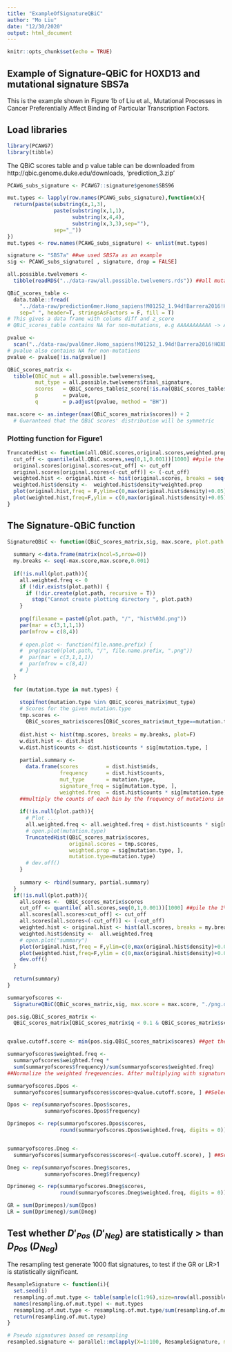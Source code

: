 ```yaml
---
title: "ExampleOfSignatureQBiC"
author: "Mo Liu"
date: "12/30/2020"
output: html_document
---
```


```r
knitr::opts_chunk$set(echo = TRUE)
```

## Example of Signature-QBiC for HOXD13 and mutational signature SBS7a

This is the example shown in Figure 1b of Liu et al., Mutational Processes in 
Cancer Preferentially Affect Binding of Particular Transcription Factors.

## Load libraries

```r
library(PCAWG7)
library(tibble)
```
The QBiC scores table and p value table can be downloaded
from http://qbic.genome.duke.edu/downloads, 'prediction_3.zip'

```r

PCAWG_subs_signature <- PCAWG7::signature$genome$SBS96

mut.types <- lapply(row.names(PCAWG_subs_signature),function(x){
  return(paste(substring(x,1,3),
               paste(substring(x,1,1),
                     substring(x,4,4),
                     substring(x,3,3),sep=""),
               sep="_"))
})
mut.types <- row.names(PCAWG_subs_signature) <- unlist(mut.types)

signature <- "SBS7a" ##we used SBS7a as an example
sig <- PCAWG_subs_signature[ , signature, drop = FALSE]

all.possible.twelvemers <- 
  tibble(readRDS("../data-raw/all.possible.twelvemers.rds")) ##all mutations based on 11mers

QBiC_scores_table <- 
  data.table::fread(
    "../data-raw/prediction6mer.Homo_sapiens!M01252_1.94d!Barrera2016!HOXD13_I322L_R1.txt.gz",
    sep=" ", header=T, stringsAsFactors = F, fill = T)
# This gives a data frame with colums diff and z_score
# QBiC_scores_table contains NA for non-mutations, e.g AAAAAAAAAAA -> AAAAAAAAAAA

pvalue <- 
  scan("../data-raw/pval6mer.Homo_sapiens!M01252_1.94d!Barrera2016!HOXD13_I322L_R1.csv.gz")
# pvalue also contains NA for non-mutations
pvalue <- pvalue[!is.na(pvalue)]

QBiC_scores_matrix <- 
  tibble(QBiC_mut = all.possible.twelvemers$seq, 
         mut_type = all.possible.twelvemers$final_signature, 
         scores   = QBiC_scores_table$z_score[!is.na(QBiC_scores_table$z_score)],
         p        = pvalue,
         q        = p.adjust(pvalue, method = "BH"))

max.score <- as.integer(max(QBiC_scores_matrix$scores)) + 2
  # Guaranteed that the QBiC scores' distribution will be symmetric
```

### Plotting function for Figure1

```r
TruncatedHist <- function(all.QBiC.scores,original.scores,weighted.prop,mutation.type){
  cut_off <- quantile(all.QBiC.scores,seq(0,1,0.001))[1000] ##pile the 1% tail up
  original.scores[original.scores>cut_off] <- cut_off
  original.scores[original.scores<(-cut_off)] <- (-cut_off)
  weighted.hist <- original.hist <- hist(original.scores, breaks = seq(-max.score,max.score,0.001), plot=F)
  weighted.hist$density <-  weighted.hist$density*weighted.prop
  plot(original.hist,freq = F,ylim=c(0,max(original.hist$density)+0.05),main=paste0("Original ",mutation.type))
  plot(weighted.hist,freq=F,ylim = c(0,max(original.hist$density)+0.05),main=paste0("Weighted ",mutation.type))
}
```


## The Signature-QBiC function

```r

SignatureQBiC <- function(QBiC_scores_matrix,sig, max.score, plot.path = NULL) {
  
  summary <-data.frame(matrix(ncol=5,nrow=0))
  my.breaks <- seq(-max.score,max.score,0.001)
  
  if(!is.null(plot.path)){
    all.weighted.freq <- 0
    if (!dir.exists(plot.path)) {
      if (!dir.create(plot.path, recursive = T))
        stop("Cannot create plotting directory ", plot.path)
    }
    
    png(filename = paste0(plot.path, "/", "hist%03d.png"))
    par(mar = c(3,1,1,1))
    par(mfrow = c(8,4))
    
    # open.plot <- function(file.name.prefix) {
    #  png(paste0(plot.path, "/", file.name.prefix, ".png"))
    #  par(mar = c(3,1,1,1))
    #  par(mfrow = c(8,4))
    # }
  }
  
  for (mutation.type in mut.types) { 
    
    stopifnot(mutation.type %in% QBiC_scores_matrix$mut_type)
    # Scores for the given mutation.type    
    tmp.scores <- 
      QBiC_scores_matrix$scores[QBiC_scores_matrix$mut_type==mutation.type] ##the scores were put into bins
    
    dist.hist <- hist(tmp.scores, breaks = my.breaks, plot=F)
    w.dist.hist <- dist.hist
    w.dist.hist$counts <- dist.hist$counts * sig[mutation.type, ]
    
    partial.summary <- 
      data.frame(scores         = dist.hist$mids,
                 frequency      = dist.hist$counts,
                 mut_type       = mutation.type,
                 signature_freq = sig[mutation.type, ],
                 weighted.freq  = dist.hist$counts * sig[mutation.type, ])
    ##multiply the counts of each bin by the frequency of mutations in a signature
    
    if(!is.null(plot.path)){
      # Plot ...
      all.weighted.freq <- all.weighted.freq + dist.hist$counts * sig[mutation.type, ]
      # open.plot(mutation.type)
      TruncatedHist(QBiC_scores_matrix$scores,
                    original.scores = tmp.scores, 
                    weighted.prop = sig[mutation.type, ],
                    mutation.type=mutation.type)
      # dev.off()
    }
    
    summary <- rbind(summary, partial.summary)
  }
  if(!is.null(plot.path)){
    all.scores <-  QBiC_scores_matrix$scores
    cut_off <- quantile( all.scores,seq(0,1,0.001))[1000] ##pile the 1% tail up
    all.scores[all.scores>cut_off] <- cut_off
    all.scores[all.scores<(-cut_off)] <- (-cut_off)
    weighted.hist <- original.hist <- hist(all.scores, breaks = my.breaks, plot=F)
    weighted.hist$density <-  all.weighted.freq
    # open.plot("summary")
    plot(original.hist,freq = F,ylim=c(0,max(original.hist$density)+0.05),main = "Original Distribution")
    plot(weighted.hist,freq=F,ylim = c(0,max(original.hist$density)+0.05),main = "Weighted Distribution")
    dev.off()
  }
  
  return(summary)
}
```


```r
summaryofscores <- 
  SignatureQBiC(QBiC_scores_matrix,sig, max.score = max.score, "./png.dir") 

pos.sig.QBiC_scores_matrix <- 
  QBiC_scores_matrix[QBiC_scores_matrix$q < 0.1 & QBiC_scores_matrix$scores>0,] #select Dpos


qvalue.cutoff.score <- min(pos.sig.QBiC_scores_matrix$scores) ##get the cutoff of QBiC scores based on BH FDR

summaryofscores$weighted.freq <- 
  summaryofscores$weighted.freq * 
  sum(summaryofscores$frequency)/sum(summaryofscores$weighted.freq)
##Normalize the weighted freqeuencies. After multiplying with signature probability, the weighted frequency is 96 times less than the original frequency. sum(freq) = 96*sum(weighted.freq)

summaryofscores.Dpos <- 
  summaryofscores[summaryofscores$scores>qvalue.cutoff.score, ] ##Select Dpos 

Dpos <- rep(summaryofscores.Dpos$scores, 
            summaryofscores.Dpos$frequency)

Dprimepos <- rep(summaryofscores.Dpos$scores, 
                 round(summaryofscores.Dpos$weighted.freq, digits = 0))


summaryofscores.Dneg <- 
  summaryofscores[summaryofscores$scores<(-qvalue.cutoff.score), ] ##Select Dneg 

Dneg <- rep(summaryofscores.Dneg$scores, 
            summaryofscores.Dneg$frequency)

Dprimeneg <- rep(summaryofscores.Dneg$scores, 
                 round(summaryofscores.Dneg$weighted.freq, digits = 0))

GR = sum(Dprimepos)/sum(Dpos)
LR = sum(Dprimeneg)/sum(Dneg)


```

## Test whether $D'_{Pos}$ ($D'_{Neg}$) are statistically > than $D_{Pos}$ ($D_{Neg}$)

The resampling test generate 1000 flat signatures, to test if the GR or LR>1 is statistically significant.

```r

ResampleSignature <- function(i){
  set.seed(i)
  resampling.of.mut.type <- table(sample(c(1:96),size=nrow(all.possible.twelvemers),replace=T))
  names(resampling.of.mut.type) <- mut.types
  resampling.of.mut.type <- resampling.of.mut.type/sum(resampling.of.mut.type)
  return(resampling.of.mut.type)
}

# Pseudo signatures based on resampling
resampled.signature <- parallel::mclapply(X=1:100, ResampleSignature, mc.cores = 1)

```
